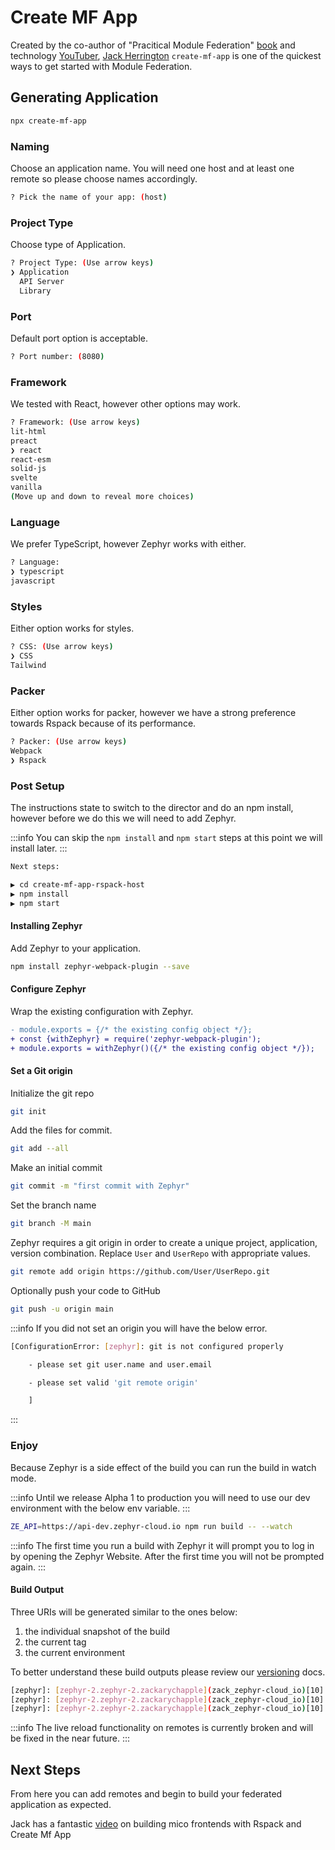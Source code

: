 
# Create MF App
<SourceCode href="https://github.com/ZephyrCloudIO/zephyr-examples/blob/main/examples/create-mf-app-rspack" />

Created by the co-author of "Pracitical Module Federation" [book](https://module-federation.myshopify.com/products/practical-module-federation) and technology [YouTuber](https://www.youtube.com/@jherr),
[Jack Herrington](https://twitter.com/jherr) `create-mf-app` is one of the quickest ways to get started with Module Federation.

## Generating Application

```bash filename="Terminal"
npx create-mf-app
```
### Naming
Choose an application name. You will need one host and at least one remote so please choose names accordingly.
```bash filename="Terminal"
? Pick the name of your app: (host)
```
### Project Type
Choose type of Application.
```bash filename="Terminal"
? Project Type: (Use arrow keys)
❯ Application
  API Server
  Library
```
### Port
Default port option is acceptable.
```bash filename="Terminal"
? Port number: (8080)
```

### Framework
We tested with React, however other options may work.
```bash filename="Terminal"
? Framework: (Use arrow keys)
lit-html
preact
❯ react
react-esm
solid-js
svelte
vanilla
(Move up and down to reveal more choices)
```
### Language
We prefer TypeScript, however Zephyr works with either.
```bash filename="Terminal"
? Language:
❯ typescript
javascript
```
### Styles
Either option works for styles.
```bash filename="Terminal"
? CSS: (Use arrow keys)
❯ CSS
Tailwind
```
### Packer
Either option works for packer, however we have a strong preference towards Rspack because of its performance.
```bash filename="Terminal"
? Packer: (Use arrow keys)
Webpack
❯ Rspack
```
### Post Setup
The instructions state to switch to the director and do an npm install, however before we do this we will need to add Zephyr.

:::info
You can skip the `npm install` and `npm start` steps at this point we will install later.
:::

```bash filename="Terminal"
Next steps:

▶️ cd create-mf-app-rspack-host
▶️ npm install
▶️ npm start
```

#### Installing Zephyr
Add Zephyr to your application.
```bash filename="Terminal"
npm install zephyr-webpack-plugin --save
```

#### Configure Zephyr
Wrap the existing configuration with Zephyr.
```diff filename="rspack.config.js"
- module.exports = {/* the existing config object */};
+ const {withZephyr} = require('zephyr-webpack-plugin');
+ module.exports = withZephyr()({/* the existing config object */});
```

#### Set a Git origin
Initialize the git repo
```bash filename="Terminal"
git init
```
Add the files for commit.
```bash filename="Terminal"
git add --all
```
Make an initial commit
```bash filename="Terminal"
git commit -m "first commit with Zephyr"
```
Set the branch name
```bash filename="Terminal"
git branch -M main
```
Zephyr requires a git origin in order to create a unique project, application, version combination.
Replace `User` and `UserRepo` with appropriate values.
```bash filename="Terminal"
git remote add origin https://github.com/User/UserRepo.git
```
Optionally push your code to GitHub
```bash filename="Terminal"
git push -u origin main
```
:::info
If you did not set an origin you will have the below error.
```bash filename="Terminal"
[ConfigurationError: [zephyr]: git is not configured properly

    - please set git user.name and user.email

    - please set valid 'git remote origin'

    ]
```
:::

### Enjoy
Because Zephyr is a side effect of the build you can run the build in watch mode.

:::info
Until we release Alpha 1 to production you will need to use our dev environment with the below env variable.
:::

```bash filename="Terminal"
ZE_API=https://api-dev.zephyr-cloud.io npm run build -- --watch
```

:::info
The first time you run a build with Zephyr it will prompt you to log in by opening the Zephyr Website. After the first time you will not be prompted again.
:::

#### Build Output
Three URIs will be generated similar to the ones below:
1) the individual snapshot of the build
1) the current tag
1) the current environment

To better understand these build outputs please review our [versioning](/guide/concepts/versioning) docs.
```bash filename="terminal"
[zephyr]: [zephyr-2.zephyr-2.zackarychapple](zack_zephyr-cloud_io)[10]: deploying to https://zack_zephyr-cloud_io_10-zephyr-2-zephyr-2-zackarychapple-ze.valorkin.dev
[zephyr]: [zephyr-2.zephyr-2.zackarychapple](zack_zephyr-cloud_io)[10]: deploying to https://zephyr-2-zephyr-2-zackarychapple-ze.valorkin.dev
[zephyr]: [zephyr-2.zephyr-2.zackarychapple](zack_zephyr-cloud_io)[10]: deploying to https://t_main_zack_zephyr-cloud_io-zephyr-2-zephyr-2-zackary-5c1b61-ze.valorkin.dev
```
:::info
The live reload functionality on remotes is currently broken and will be fixed in the near future.
:::

## Next Steps
From here you can add remotes and begin to build your federated application as expected.

Jack has a fantastic [video](https://www.youtube.com/watch?v=32_EikGKESk) on building mico frontends with Rspack and Create Mf App
